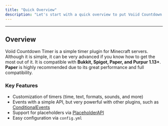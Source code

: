 ```yaml
---
title: "Quick Overview"
description: "Let's start with a quick overview to put Voiid Countdown Timer into context."
---
```


<hr></hr>

## Overview

Voiid Countdown Timer is a simple timer plugin for Minecraft servers. Although it is simple, it can be very advanced if you know how to get the most out of it. It is compatible with **Bukkit, Spigot, Paper, and Purpur 1.13\+**. **Paper** is highly recommended due to its great performance and full compatibility.

### Key Features

* Customization of timers (time, text, formats, sounds, and more)
* Events with a simple API, but very powerful with other plugins, such as [ConditionalEvents](https://www.spigotmc.org/resources/conditionalevents-custom-actions-for-specific-events-1-8-1-21-8.82271/)
* Support for placeholders via [PlaceholderAPI](https://www.spigotmc.org/resources/placeholderapi.6245/)
* Easy configuration via `config.yml`



